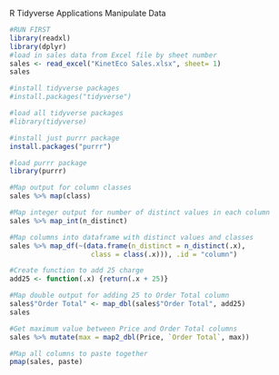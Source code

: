 R Tidyverse Applications
Manipulate Data

```r
#RUN FIRST
library(readxl)
library(dplyr)
#load in sales data from Excel file by sheet number
sales <- read_excel("KinetEco Sales.xlsx", sheet= 1)
sales
```

```r
#install tidyverse packages
#install.packages("tidyverse")
```

```r
#load all tidyverse packages
#library(tidyverse)
```

```r
#install just purrr package
install.packages("purrr")
```

```r
#load purrr package
library(purrr)
```

```r
#Map output for column classes
sales %>% map(class)
```

```r
#Map integer output for number of distinct values in each column
sales %>% map_int(n_distinct)
```

```r
#Map columns into dataframe with distinct values and classes
sales %>% map_df(~(data.frame(n_distinct = n_distinct(.x),
                    class = class(.x))), .id = "column")
```

```r
#Create function to add 25 charge
add25 <- function(.x) {return(.x + 25)}
```


```r
#Map double output for adding 25 to Order Total column
sales$"Order Total" <- map_dbl(sales$"Order Total", add25)
sales
```

```r
#Get maximum value between Price and Order Total columns
sales %>% mutate(max = map2_dbl(Price, `Order Total`, max))
```

```r
#Map all columns to paste together
pmap(sales, paste)
```

